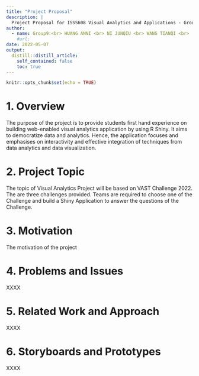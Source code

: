 ```yaml
---
title: "Project Proposal"
description: |
  Project Proposal for ISSS608 Visual Analytics and Applications - Group 9
author:
  - name: Group9:<br> HUANG ANNI <br> NI JUNQIU <br> WANG TIANQI <br>
    #url: 
date: 2022-05-07
output:
  distill::distill_article:
    self_contained: false
    toc: true
---
```



```r
knitr::opts_chunk$set(echo = TRUE)
```

# 1. Overview

The purpose of the project is to provide students first hand experience on building web-enabled visual analytics application by using R Shiny. It aims to democratize data and analytics. Hence, the application focuses and emphasises on interactivity and effective integration of techniques from data analytics and data visualization.

# 2. Project Topic

The topic of Visual Analytics Project will be based on VAST Challenge 2022. The are three challenges provided. Teams are required to choose one of the Challenge and build a Shiny Application to answer the questions of the Challenge.

# 3. Motivation 

The motivation of the project 


# 4. Problems and Issues

XXXX


# 5. Related Work and Approach

XXXX


# 6. Storyboards and Prototypes

XXXX


